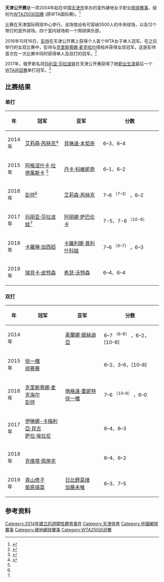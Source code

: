{{Infobox tennis tournament
|logo                =
|logo size           =
|name                = 天津公开赛<br/>Tianjin Open
|type                = WTA
|city                = {{CHN}} 天津
|category            = [[WTA250巡回赛|WTA250巡回赛]]
|draw                = 32{{abbr|S|Singles}} / 24{{abbr|Q|Qualification}} / 16{{abbr|D|Doubles}}
|surface             = 室外[[硬地球场|硬地球场]]
|website             = [http://www.tianjinopen.com/en/ tianjinopen.com]
|completed event     = [[2019年天津公开赛|2019]]
|singles             = {{Flagicon|SWE}} [[瑞貝卡·皮特森|瑞貝卡·皮特森]]
|doubles             = {{Flagicon|JPN}} [[青山修子|青山修子]]<br />{{Flagicon|JPN}} [[柴原瑛菜|柴原瑛菜]]
}}

'''天津公开赛'''是一项2004年起在中国[[天津市|天津市]]举办的室外硬地女子职业[[网球|网球赛事]]，级别为[[WTA250巡回赛|WTA250巡回赛]] (原WTA国际赛)。<ref>{{cite web |title=2014天津网球公开赛吸引世界顶尖选手 |url=http://sports.people.com.cn/n/2014/0708/c22155-25255497.html |website=人民网 |access-date=2021-03-24 |archive-date=2015-03-21 |archive-url=https://web.archive.org/web/20150321044720/http://sports.people.com.cn/n/2014/0708/c22155-25255497.html |dead-url=no }}</ref>

比赛在天津国际网球中心举行。该场馆设有可容纳3500人的中央球场，以及12个带灯的室外球场，四个室内球场和一个网球俱乐部。

2016年10月16日，[[彭帅|彭帅]]在天津公开赛上获得个人首个WTA女子单人冠军。在之后举行的女双比赛中，彭帅与[[克里斯蒂娜·麦克哈尔|克里斯蒂娜·麦克哈尔]]搭档并获得女双冠军。这是彭帅首次在一次比赛中同时获得单人及双打的冠军。<ref>{{cite web |title=一日“三赛” 彭帅夺天津公开赛女单、女双冠军 |url=http://sports.people.com.cn/n1/2016/1017/c22166-28783162.html |website=人民网}}</ref>

2017年，俄罗斯名将[[玛丽亚·莎拉波娃|玛利亚·莎拉波娃]]在天津公开赛获得了她[[瑪麗亞·莎拉波娃職業生涯統計|职业生涯]]最后一个[[WTA巡回赛|WTA巡回赛]]单打冠军。<ref>{{cite web |title=天津网球公开赛 莎拉波娃折桂 |url=http://sports.people.com.cn/n1/2017/1016/c47863-29588917.html |website=人民网 |access-date=2021-03-24 |archive-date=2017-12-12 |archive-url=https://web.archive.org/web/20171212121452/http://sports.people.com.cn/n1/2017/1016/c47863-29588917.html |dead-url=no }}</ref>

== 比赛结果 ==

=== 单打 ===
{| class="wikitable" style=font-size:90%
!年
! width="200" |冠军
! width="200" |亚军
! width="300" |分数
|-
|2014年
|{{Flagicon|USA}} [[艾莉森·芮絲克|艾莉森·芮絲克]]<ref name="Т">{{Cite web |url=http://www.wtatennis.com/sites/default/files/basic_page_files/2017_tianjin_preview.pdf |title=Preview Notes: Tianjin Open |access-date=2021-03-09 |archive-date=2017-10-31 |archive-url=https://web.archive.org/web/20171031004850/http://www.wtatennis.com/sites/default/files/basic_page_files/2017_tianjin_preview.pdf |dead-url=no }}</ref>
|{{Flagicon|SUI}} [[貝琳達·本契奇|貝琳達·本契奇]]
| 6–3、6–4
|-
| 2015年
|{{Flagicon|POL}} [[阿格涅什卡·拉德萬斯卡|阿格涅什卡·拉德萬斯卡]] <ref name="Т"/>
|{{Flagicon|MNE}} [[丹卡·科維妮奇|丹卡·科維妮奇]]
| 6–1、6–2
|-
| 2016年
|{{Flagicon|CHN}} [[彭帅|彭帅]]<ref name="Т"/>
|{{Flagicon|USA}} [[艾莉森·芮絲克|艾莉森·芮絲克]]
| 7–6 <sup>（7–3）</sup> ，6–2
|-
| 2017年
|{{Flagicon|RUS}} [[玛丽亚·莎拉波娃|玛丽亚·莎拉波娃]]<ref name="Т"/>
|{{Flagicon|BLR}} [[阿丽娜·萨巴伦卡|阿丽娜·萨巴伦卡]]
| 7-5、7-6 <sup>（10-8）</sup>
|-
| 2018年
|{{Flagicon|FRA}} [[卡羅琳·加西婭|卡羅琳·加西婭]]
|{{Flagicon|CZE}} [[卡羅利娜·普利什科娃|卡羅利娜·普利什科娃]]
| 7–6 <sup>（9–7）</sup> ，6–3
|-
| 2019年
|{{Flagicon|SWE}} [[瑞貝卡·皮特森|瑞貝卡·皮特森]]
|{{Flagicon|GBR}} [[希瑟·沃特森|希瑟·沃特森]]
|6–4、6–4
|}

=== 双打 ===
{| class="wikitable" style=font-size:90%
!年
! width="200" |冠军
! width="200" |亚军
! width="300" |分数
|-
|2014年
|{{Flagicon|RUS}} {{Link-ru|阿拉·库德里亚夫采娃|Кудрявцева, Алла Александровна}}<br />{{Flagicon|AUS}} {{Le|阿纳斯塔西娅·罗迪奥诺娃|Anastasia Rodionova}}
|{{Flagicon|ROU}} [[素蘭娜·姬絲迪亞|素蘭娜·姬絲迪亞]]<br />{{Flagicon|SLO}} {{Link-sl|安德烈亚·克莱帕奇|Andreja Klepač}}
| 6–7 <sup>（6–8）</sup> ，6–2，[10–8]
|-
| 2015年
|{{Flagicon|CHN}} [[徐一幡|徐一幡]]<br />{{Flagicon|CHN}} [[郑赛赛|郑赛赛]]
|{{Flagicon|CRO}} {{Link-hr|达里娅·尤拉克|Darija Jurak}}<br />{{Flagicon|USA}} {{Le|妮可·梅丽莎-马丁内斯|Nicole Melichar-Martinez|妮可·梅丽莎}}
| 6–2、3–6，[10–8]
|-
| 2016年
|{{Flagicon|USA}} [[姬絲汀娜·麥海爾|克里斯蒂娜·麦克海尔]]<br />{{Flagicon|CHN}} [[彭帅|彭帅]]
|{{Flagicon|POL}} [[瑪格達·蕾妮特|瑪格達·蕾妮特]]<br />{{Flagicon|CHN}} [[徐一幡|徐一幡]]
|7–6 <sup>（10–8）</sup> ，6–0
|-
| 2017年
|{{Flagicon|ROU}} [[伊琳娜-卡梅利亞·貝古|伊琳娜-卡梅利亞·貝古]]<br />{{Flagicon|ITA}} [[萨拉·埃拉尼|萨拉·埃拉尼]]
|{{Flagicon|SLO}} {{Link-sl|达利拉·雅库波维奇|Dalila Jakupović}}<br />{{Flagicon|SRB}} {{Link-sr|妮娜·斯托雅诺维奇|Нина Стојановић}}
| 6–4、6–3
|-
| 2018年
|{{Flagicon|USA}} {{Le|妮可·梅丽莎-马丁内斯|Nicole Melichar-Martinez|妮可·梅丽莎}}<br />{{Flagicon|CZE}} [[克韋塔·佩什克|克维塔·佩施克]]
|{{Flagicon|AUS}} {{Le|莫妮克·亚当恰克|Monique Adamczak}}<br />{{Flagicon|AUS}} {{Le|杰西卡·摩尔|Jessica Moore (tennis)}}
| 6–4、6–2
|-
| 2019年
|{{Flagicon|JPN}} [[青山修子|青山修子]]<br />{{Flagicon|JPN}} [[柴原瑛菜|柴原瑛菜]]
|{{Flagicon|JPN}} [[日比野菜绪|日比野菜绪]]<br />{{Flagicon|JPN}} [[加藤未唯|加藤未唯]]
|6–3、7–5
|}

==参考资料==
{{reflist}}

[[Category:2014年建立的週期性體育事件|Category:2014年建立的週期性體育事件]]
[[Category:天津体育|Category:天津体育]]
[[Category:中國網球賽事|Category:中國網球賽事]]
[[Category:硬地網球賽事|Category:硬地網球賽事]]
[[Category:WTA250巡迴賽|Category:WTA250巡迴賽]]